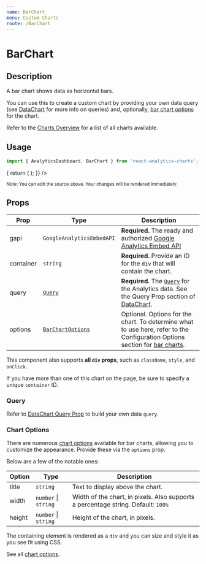 ```yaml
---
name: BarChart
menu: Custom Charts
route: /BarChart
---
```



<h1>BarChart</h1>

## Description

A bar chart shows data as horizontal bars.

You can use this to create a custom chart by providing your own data query (see [DataChart](/DataChart) for more info on queries) and, 
optionally, [bar chart options](https://developers.google.com/chart/interactive/docs/gallery/barchart#configuration-options) for the chart.

Refer to the [Charts Overview](/charts) for a list of all charts available.

## Usage

```jsx
import { AnalyticsDashboard, BarChart } from 'react-analytics-charts';
```

<Playground>
  <AnalyticsDashboard
    authOptions={{ clientId }}
    renderCharts={(gapi, viewId) => {
      return (
        <BarChart
          gapi={gapi}
          query={{
            ids: viewId,
            'start-date': '30daysAgo',
            'end-date': 'today',
            metrics: 'ga:sessions,ga:users,ga:pageviews',
            dimensions: 'ga:deviceCategory',
          }}
          container="traffic-by-device-category-chart"
          options={{
            title: 'Traffic By Device Category (30 Days)',
          }}
        />
      );
    }}
  />
</Playground>

<br/>

<small>Note: You can edit the source above. Your changes will be rendered immediately.</small>

## Props

| Prop | Type | Description |
|------|------|-------------|
| gapi | `GoogleAnalyticsEmbedAPI` | **Required.** The ready and authorized [Google Analytics Embed API](https://devboldly.github.io/react-use-analytics-api/) |
| container | `string` | **Required.** Provide an ID for the `div` that will contain the chart. |
| query | [`Query`](/DataChart#query-prop)  | **Required.** The [`Query`](/DataChart#query-prop) for the Analytics data. See the Query Prop section of [DataChart](/DataChart). |
| options | [`BarChartOptions`](https://developers.google.com/chart/interactive/docs/gallery/barchart#configuration-options) | Optional. Options for the chart. To determine what to use here, refer to the Configuration Options section for [bar charts](https://developers.google.com/chart/interactive/docs/gallery/barchart#configuration-options). |

This component also supports **all `div` props**, such as `className`, `style`, and `onClick`.

If you have more than one of this chart on the page, be sure to specify a unique `container` ID.

### Query

Refer to [DataChart Query Prop](/DataChart#query-prop) to build your own data `query`.

### Chart Options

There are numerous [chart options](https://developers.google.com/chart/interactive/docs/gallery/barchart#configuration-options) available for 
bar charts, allowing you to customize the appearance. Provide these via the `options` prop.

Below are a few of the notable ones:

| Option | Type | Description |
|------|------|-------------|
| title | `string` | Text to display above the chart. |
| width | `number` &#124; `string` | Width of the chart, in pixels. Also supports a percentage string. Default: `100%` |
| height | `number` &#124; `string` | Height of the chart, in pixels. |

The containing element is rendered as a `div` and you can size and style it as you see fit using CSS.

See all [chart options](https://developers.google.com/chart/interactive/docs/gallery/barchart#configuration-options).